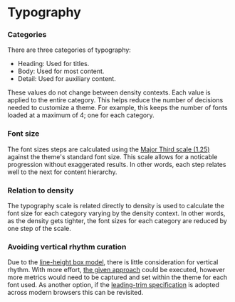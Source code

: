 
<Meta title="Foundations/Typography" />

# Typography

### Categories
There are three categories of typography:

- Heading: Used for titles.
- Body: Used for most content.
- Detail: Used for auxiliary content.

These values do not change between density contexts. Each value is applied to the entire category. This helps reduce the number of decisions needed to customize a theme. For example, this keeps the number of fonts loaded at a maximum of 4; one for each category.

### Font size
The font sizes steps are calculated using the [Major Third scale (1.25)](https://type-scale.com/) against the theme's standard font size. This scale allows for a noticable progression without exaggerated results. In other words, each step relates well to the next for content hierarchy.

### Relation to density
The typography scale is related directly to density is used to calculate the font size for each category varying by the density context. In other words, as the density gets tighter, the font sizes for each category are reduced by one step of the scale.

### Avoiding vertical rhythm curation
Due to the [line-height box model](https://iamvdo.me/en/blog/css-font-metrics-line-height-and-vertical-align), there is little consideration for vertical rhythm. With more effort, [the given approach](https://iamvdo.me/en/blog/css-font-metrics-line-height-and-vertical-align#css-awesome) could be executed, however more metrics would need to be captured and set within the theme for each font used. As another option, if the [leading-trim specification](https://medium.com/microsoft-design/leading-trim-the-future-of-digital-typesetting-d082d84b202) is adopted across modern browsers this can be revisited.